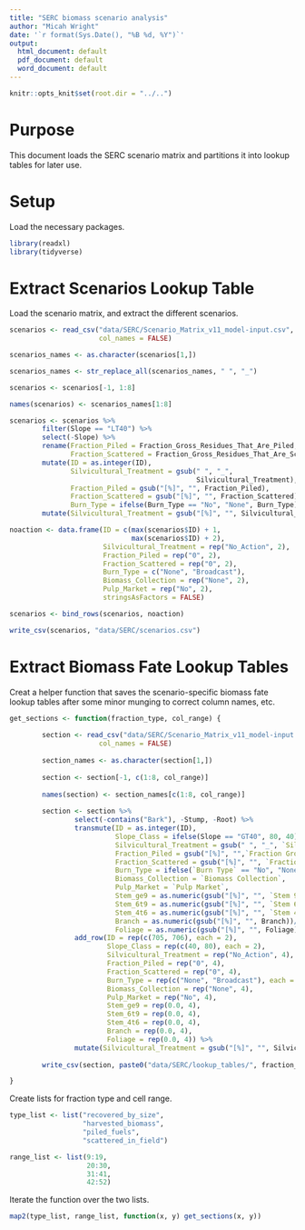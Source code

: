 ```yaml
---
title: "SERC biomass scenario analysis"
author: "Micah Wright"
date: '`r format(Sys.Date(), "%B %d, %Y")`'
output:
  html_document: default
  pdf_document: default
  word_document: default
---
```


```r
knitr::opts_knit$set(root.dir = "../..")
```

# Purpose

This document loads the SERC scenario matrix and partitions it into lookup tables for later use.

# Setup

Load the necessary packages.

```r
library(readxl)
library(tidyverse)
```

# Extract Scenarios Lookup Table

Load the scenario matrix, and extract the different scenarios.

```r
scenarios <- read_csv("data/SERC/Scenario_Matrix_v11_model-input.csv",
                      col_names = FALSE)

scenarios_names <- as.character(scenarios[1,])

scenarios_names <- str_replace_all(scenarios_names, " ", "_")

scenarios <- scenarios[-1, 1:8]

names(scenarios) <- scenarios_names[1:8]

scenarios <- scenarios %>%
        filter(Slope == "LT40") %>%
        select(-Slope) %>%
        rename(Fraction_Piled = Fraction_Gross_Residues_That_Are_Piled,
               Fraction_Scattered = Fraction_Gross_Residues_That_Are_Scattered) %>%
        mutate(ID = as.integer(ID),
               Silvicultural_Treatment = gsub(" ", "_", 
                                              Silvicultural_Treatment),
               Fraction_Piled = gsub("[%]", "", Fraction_Piled),
               Fraction_Scattered = gsub("[%]", "", Fraction_Scattered),
               Burn_Type = ifelse(Burn_Type == "No", "None", Burn_Type)) %>%
        mutate(Silvicultural_Treatment = gsub("[%]", "", Silvicultural_Treatment)) 

noaction <- data.frame(ID = c(max(scenarios$ID) + 1,
                              max(scenarios$ID) + 2),
                       Silvicultural_Treatment = rep("No_Action", 2),
                       Fraction_Piled = rep("0", 2),
                       Fraction_Scattered = rep("0", 2),
                       Burn_Type = c("None", "Broadcast"),
                       Biomass_Collection = rep("None", 2),
                       Pulp_Market = rep("No", 2),
                       stringsAsFactors = FALSE)

scenarios <- bind_rows(scenarios, noaction)

write_csv(scenarios, "data/SERC/scenarios.csv")
```

# Extract Biomass Fate Lookup Tables

Creat a helper function that saves the scenario-specific biomass fate lookup tables after some minor munging to correct column names, etc.

```r
get_sections <- function(fraction_type, col_range) {
        
        section <- read_csv("data/SERC/Scenario_Matrix_v11_model-input.csv",
                      col_names = FALSE)
        
        section_names <- as.character(section[1,])
        
        section <- section[-1, c(1:8, col_range)]
        
        names(section) <- section_names[c(1:8, col_range)]
        
        section <- section %>%
                select(-contains("Bark"), -Stump, -Root) %>%
                transmute(ID = as.integer(ID),
                          Slope_Class = ifelse(Slope == "GT40", 80, 40),
                          Silvicultural_Treatment = gsub(" ", "_", `Silvicultural Treatment`),
                          Fraction_Piled = gsub("[%]", "",`Fraction Gross Residues That Are Piled`),
                          Fraction_Scattered = gsub("[%]", "", `Fraction Gross Residues That Are Scattered`),
                          Burn_Type = ifelse(`Burn Type` == "No", "None", `Burn Type`),
                          Biomass_Collection = `Biomass Collection`,
                          Pulp_Market = `Pulp Market`,
                          Stem_ge9 = as.numeric(gsub("[%]", "", `Stem 9+`))/100,
                          Stem_6t9 = as.numeric(gsub("[%]", "", `Stem 6-9`))/100,
                          Stem_4t6 = as.numeric(gsub("[%]", "", `Stem 4-6`))/100,
                          Branch = as.numeric(gsub("[%]", "", Branch))/100,
                          Foliage = as.numeric(gsub("[%]", "", Foliage))/100) %>%
                add_row(ID = rep(c(705, 706), each = 2),
                        Slope_Class = rep(c(40, 80), each = 2),
                        Silvicultural_Treatment = rep("No_Action", 4),
                        Fraction_Piled = rep("0", 4),
                        Fraction_Scattered = rep("0", 4),
                        Burn_Type = rep(c("None", "Broadcast"), each = 2),
                        Biomass_Collection = rep("None", 4),
                        Pulp_Market = rep("No", 4),
                        Stem_ge9 = rep(0.0, 4),
                        Stem_6t9 = rep(0.0, 4),
                        Stem_4t6 = rep(0.0, 4),
                        Branch = rep(0.0, 4),
                        Foliage = rep(0.0, 4)) %>%
                mutate(Silvicultural_Treatment = gsub("[%]", "", Silvicultural_Treatment))
        
        write_csv(section, paste0("data/SERC/lookup_tables/", fraction_type, ".csv"))

}
```

Create lists for fraction type and cell range.

```r
type_list <- list("recovered_by_size",
                  "harvested_biomass",
                  "piled_fuels",
                  "scattered_in_field")

range_list <- list(9:19,
                   20:30,
                   31:41,
                   42:52)
```

Iterate the function over the two lists.

```r
map2(type_list, range_list, function(x, y) get_sections(x, y)) 
```


